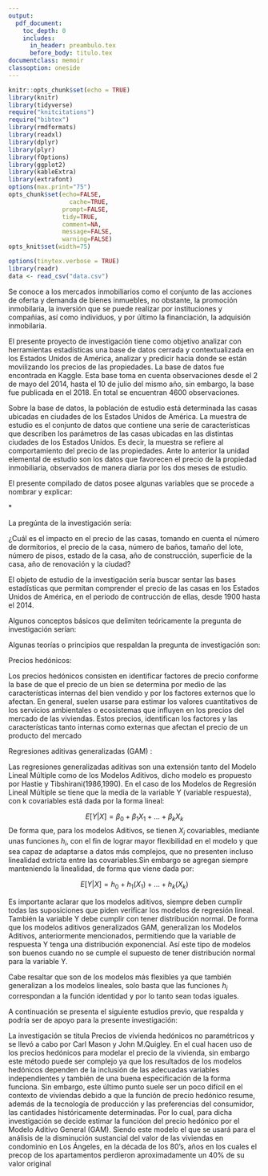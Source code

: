 ```yaml
---
output:
  pdf_document: 
    toc_depth: 0
    includes:
      in_header: preambulo.tex
      before_body: titulo.tex
documentclass: memoir
classoption: oneside
---
```


```r
knitr::opts_chunk$set(echo = TRUE)
library(knitr)
library(tidyverse)
require("knitcitations")
require("bibtex")
library(rmdformats)
library(readxl)
library(dplyr)
library(plyr)
library(fOptions)
library(ggplot2)
library(kableExtra)
library(extrafont)
options(max.print="75")
opts_chunk$set(echo=FALSE,
	             cache=TRUE,
               prompt=FALSE,
               tidy=TRUE,
               comment=NA,
               message=FALSE,
               warning=FALSE)
opts_knit$set(width=75)

options(tinytex.verbose = TRUE)
library(readr)
data <- read_csv("data.csv")
```

\fancyhead[LE,RO]{\slshape \rightmark}
\fancyhead[LO,RE]{\slshape \leftmark}
\lhead{CA-404 Modelos Lineales}
\rhead{\thepage}
\fancyfoot[C]{\thepage}

\tableofcontents*

\newpage
\chapter{Bitácora 1}

\section{Características de la Tabla de datos}

Se conoce a los mercados inmobiliarios como el conjunto de las acciones de oferta y demanda de bienes inmuebles, no obstante, la promoción inmobilaria, la inversión que se puede realizar por instituciones y compañias, así como individuos, y por último la financiación, la adquisión inmobilaria.

  El presente proyecto de investigación tiene como objetivo analizar con herramientas estadísticas
una base de datos cerrada y contextualizada en los Estados Unidos de América, analizar y predicir hacia donde se están movilizando los precios de las propiedades. La base de datos fue encontrada en Kaggle. Esta base toma en cuenta observaciones desde el 2 de mayo del 2014, hasta el 10 de julio del mismo año, sin embargo, la base fue publicada en el 2018. En total se encuentran 4600 observaciones.

  Sobre la base de datos, la población de estudio está determinada las casas ubicadas en ciudades de los Estados Unidos de América. La muestra de estudio es el conjunto de datos que contiene una serie de características que describen los parámetros de las casas ubicadas en las distintas ciudades de los Estados Unidos. Es decir, la muestra se refiere al comportamiento del precio de las propiedades. Ante lo anterior la unidad elemental de estudio son los datos que favorecen el precio de la propiedad inmobiliaria, observados de manera diaria por los dos meses de estudio.

  El presente compilado de datos posee algunas variables que se procede a nombrar y explicar:

\begin{itemize}
\item $date:$ La fecha en la cual se obtuvo los datos.
\item $price:$ El precio de la casa, expresado en dólares.
\item $bedrooms:$ Número de dormitorios.
\item $bathrooms:$ Número de baños
\item $sqft_living:$ Superficie habitable.
\item $sqft_lot:$ Tamaño del lote.
\item $floors:$ Número de pisos, entrepisos aceptables.
\item $waterfront:$ Vista al mar, característica dicotómica.
\item $view:$ Vista, en la escala del 0 al 4.
\item $condition:$ Condición de la casa. en la escala del 1 al 5.
\item $sqft_above:$ Superficie de la casa.
\item $sqft_basement:$ Superficie del sótano, en caso de que posean uno.
\item $yr_built:$ Año de construcción.
\item $yr_renovation:$ Año de renovación, en caso de que hubiese.
\item $street:$ Dirección 
\item $city:$ Ciudad 
\item $staetzip:$ Código postal.
\item $country:$ País.
\end{itemize}

*\textbf{Las características del área se expresan en pies cuadrados.}

  La pregúnta de la investigación sería:

 ¿Cuál es el impacto en el precio de las casas, tomando  en cuenta el número de dormitorios, el precio de la casa, número de baños, tamaño del lote, número de pisos, estado de la casa, año de construcción, superficie de la casa, año de renovación y la ciudad? 

\section{Base técnica UVE}    
  El objeto de estudio de la investigación sería buscar sentar las bases estadísticas que permitan comprender el precio de las casas
en los Estados Unidos de América, en el periodo de contrucción de ellas, desde 1900 hasta el 2014.

  Algunos conceptos básicos que delimiten teóricamente la pregunta de investigación serían:

\begin{itemize}
\item Casa: El término significa la construcción de una o pocas plantas que están destinadas a habitarlas familias, caso opuesto con respecto a los edificios de múltiples departamentos o pisos, según la definición de la \citep{RAE}.

\item Precio de vivienda: Según \citet{Bueno}
el precio de una vivienda, el cual no es solo tarifa, si no, que es parte de varios componentes de distintos rango, según el momento del mercado. 

\item Superficie construida: Según la revista \citet{AD}, se le llama de esa forma, a la suma total de los metros cuadrados que están dentrp del perímetro de la casa.

\item Estado físico de vivienda: Según el \citet{INEC}, se define estado físico de la vivienda al estado de los componentes de la casa, como paredes, techo y el piso.

\item Dimensión del terreno: Según \citet{Maria}, el tamaño estánda de este es de 60 y los 84 metros cuadrados de terreno.

\item Valoración de propiedad: Según la \citet{Consultoria} la valoración de bienes muebles o inmuebles es un proceso requerido en diversidad de ámbitos administrativos, empresariales, judiciales, etc.

\item Plusvalía: \citet{Max} lo define como la diferencia entre el valor de uso y el valor de cambio, que resulta en un beneficio para el capitalista y es el motor del capitalismo.

\item Depreciación: La depreciación es la pérdida de valor de un bien como consecuencia de su desgaste con el paso del tiempo. \citep{Roberto}
\end{itemize}

Algunas teorías o principios que respaldan la pregunta de investigación son:

Precios hedónicos: 

Los precios hedónicos consisten en identificar factores de precio conforme la base de que el precio de un bien se determina por medio de las características internas del bien vendido y por los factores externos que lo afectan. En general, suelen usarse para estimar los valores cuantitativos de los servicios ambientales o ecosistemas que influyen en los precios del mercado de las viviendas. Estos precios, identifican los factores y las características tanto internas como externas que afectan el precio de un producto del mercado \citep{hedonicos}


Regresiones aditivas generalizadas (GAM) :

Las regresiones generalizadas aditivas son una extensión tanto del Modelo Lineal Múltiple como de los Modelos Aditivos, dicho modelo es propuesto por Hastie y Tibshirani(1986,1990). En el caso de los Modelos de Regresión Lineal Múltiple se tiene que la media de la variable Y (variable respuesta), con k covariables está dada por la forma lineal: \citep{GAM}

$$E[Y|X]= \beta _0 + \beta _1 X_1 + ... + \beta _k X_k$$
De forma que, para los modelos Aditivos, se tienen $X_i$ covariables, mediante unas funciones $h_i$, con el fin de lograr mayor flexibilidad en el modelo y que sea capaz de adaptarse a datos más complejos, que no presenten incluso linealidad extricta entre las covariables.Sin embargo se agregan siempre manteniendo la linealidad, de forma que viene dada por: \citep{GAM}

$$E[Y|X] = h_0 + h_1(X_1) + ... + h_k (X_k)$$

Es importante aclarar que los modelos aditivos, siempre deben cumplir todas las suposiciones que piden verificar los modelos de regresión lineal. También la variable Y debe cumplir con tener distribución normal. De forma que los modelos aditivos generalizados GAM, generalizan los Modelos Aditivos, anteriormente mencionados, permitiendo que la variable de respuesta Y tenga una distribución exponencial. Así este tipo de modelos son buenos cuando no se cumple el supuesto de tener distribución normal para la variable Y.\citep{GAM}

Cabe resaltar que son de los modelos más flexibles ya que también generalizan a los modelos lineales, solo basta que las funciones $h_i$ correspondan a la función identidad y por lo tanto sean todas iguales. \citep{GAM}

A continuación se presenta el siguiente estudios previo, que respalda y podría ser de apoyo para la presente investigación:

La investigación se titula Precios de vivienda hedónicos no paramétricos y se llevó a cabo por Carl Mason y John M.Quigley. En el cual hacen uso de los precios hedónicos para modelar el precio de la vivienda, sin embargo este método puede ser complejo ya que los resultados de los modelos hedónicos dependen de la inclusión de las adecuadas variables independientes y también de una buena especificación de la forma funciona. Sin embargo, este último punto suele ser un poco difícil en el contexto de viviendas debido a que la función de precio hedónico resume, además de la tecnología de producción y las preferencias del consumidor, las cantidades históricamente determinadas. Por lo cual, para dicha investigación se decide estimar la funcióon del precio hedónico por el Modelo Aditivo General (GAM). Siendo este modelo el que se usará para el análisis de la disminución sustancial del valor de las viviendas en condominio en Los Ángeles, en la década de los 80's, años en los cuales el precop de los apartamentos perdieron aproximadamente un 40\% de su valor original \citep{revistahedonicos}






\printbibliography
